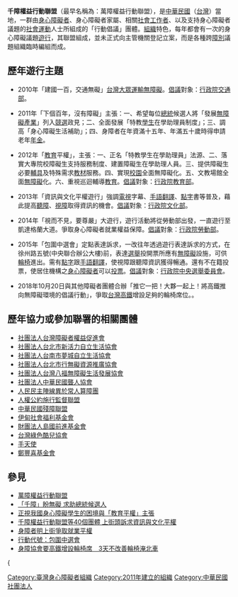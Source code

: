 '''千障權益行動聯盟'''（最早名稱為：萬障權益行動聯盟），是[[中華民國|中華民國]]（[[台灣|台灣]]）當地，一群由[[身心障礙者|身心障礙者]]、身心障礙者家屬、相關[[社會工作者|社會工作者]]、以及支持身心障礙者議題的[[社會運動|社會運動]]人士所組成的「行動倡議」團體。[[組織|組織]]特色，每年都會有一次的身心障礙議題[[遊行|遊行]]，其聯盟組成，並未正式向主管機關登記立案，而是各種跨[[障別|障別]]議題組織臨時編組而成。

== 歷年遊行主題 ==

* 2010年「建國一百，交通無礙」[[台灣|台灣]][[大眾運輸|大眾運輸]][[無障礙|無障礙]]。[[倡議|倡議]]對象：[[行政院|行政院]][[中華民國交通部|交通部]]。

* 2011年「下個百年，沒有障礙」主張：一、希望每位[[總統|總統]]候選人將「發展[[無障礙|無障礙]][[產業|產業]]」列入[[競選|競選]]政見；二、全面發展「特教[[學生|學生]]在學助理員制度」；三、調高「身心障礙生活補助」；四、身障者在年資滿十五年、年滿五十歲時得申請老年[[年金|年金]]。

* 2012年「[[教育|教育]]平權」，主張：一、正名「特教學生在學助理員」法源、二、落實大專院校障礙生支持服務制度、建置障礙生在學助理人員。三、提供障礙生必要[[輔具|輔具]]及特殊需求[[教材|教材]]服務。四、實現[[校園|校園]]全面無障礙化。五、文教場館全面[[無障礙|無障礙]]化。六、重視巡迴輔導[[教育|教育]]。[[倡議|倡議]]對象：[[行政院|行政院]][[中華民國教育部|教育部]]。

* 2013年「資訊與文化平權遊行」強調[[電視|電視]]字幕、[[手語翻譯|手語翻譯]]、[[點字|點字]]書等普及，藉此提高[[聽障|聽障]]、[[視障|視障]]取得資訊的機會。[[倡議|倡議]]對象：[[行政院|行政院]][[中華民國文化部|文化部]]。

* 2014年「視而不見，要尊嚴」大遊行，遊行活動將從勞動部出發，一直遊行至凱達格蘭大道。爭取身心障礙者就業權益保障。[[倡議|倡議]]對象：[[行政院|行政院]][[中華民國勞動部|勞動部]]。

* 2015年「包圍中選會」定點表達訴求，一改往年透過遊行表達訴求的方式，在徐州路五號(中央聯合辦公大樓)前，表達[[選舉|選舉]]投開票所應有[[無障礙|無障礙]]設施，可供[[輪椅|輪椅]]進出。需有[[點字|點字]]跟[[手語翻譯|手語翻譯]]，使視障跟聽障資訊獲得暢通。還有不在籍投票，使居住機構之[[身心障礙者|身心障礙者]]可以[[投票|投票]]。[[倡議|倡議]]對象：[[行政院|行政院]][[中央選舉委員會|中央選舉委員會]]。

* 2018年10月20日與其他障礙者團體合辦「推它一把！大夥一起上！將高鐵推向無障礙環境的倡議行動」，爭取[[台灣高鐵|台灣高鐵]]增設足夠的輪椅席位。。


== 歷年協力或參加聯署的相關團體 ==

* [[社團法人台灣障礙者權益促進會|社團法人台灣障礙者權益促進會]]
* [[社團法人台北市新活力自立生活協會|社團法人台北市新活力自立生活協會]]
* [[社團法人台南市夢城自立生活協會|社團法人台南市夢城自立生活協會]]
* [[社團法人台北市行無礙資源推廣協會|社團法人台北市行無礙資源推廣協會]]
* [[社團法人台灣八福無障礙生活發展協會|社團法人台灣八福無障礙生活發展協會]]
* [[社團法人中華民國聾人協會|社團法人中華民國聾人協會]]
* [[人民民主陣線異於常人算障團|人民民主陣線異於常人算障團]]
* [[人權公約施行監督聯盟|人權公約施行監督聯盟]]
* [[中華民國殘障聯盟|中華民國殘障聯盟]]
* [[伊甸社會福利基金會|伊甸社會福利基金會]]
* [[財團法人島國前進基金會|財團法人島國前進基金會]]
* [[台灣綠色酷兒協會|台灣綠色酷兒協會]]
* [[手天使|手天使]]
* [http://www.cfh.org.tw 鄭豐喜基金會]{{Wayback|url=http://www.cfh.org.tw/ |date=20071118080705 }}

== 參見 ==
* [http://dis3ble.blogspot.tw/ 萬障權益行動聯盟]{{Wayback|url=http://dis3ble.blogspot.tw/ |date=20141218145429 }}
* [http://www.merit-times.com.tw/NewsPage.aspx?unid=243418 「千障」盼無礙 求助總統候選人]{{Wayback|url=http://www.merit-times.com.tw/NewsPage.aspx?unid=243418 |date=20140808050302 }}
* [http://100able.blogspot.tw/ 正視我國身心障礙學生的困境與「教育平權」主張]{{Wayback|url=http://100able.blogspot.tw/ |date=20140810155355 }}
* [http://www.sci.org.tw/information_show.php?id=11093 千障權益行動聯盟等40個團體 上街頭訴求資訊與文化平權]{{Wayback|url=http://www.sci.org.tw/information_show.php?id=11093 |date=20140808050901 }}
* [http://m.udn.com/xhtml/ViewFreeArticle?type=news&cate=0&page=1&articleid=4049882&sn=1/ 身障者明上街爭取就業平權]{{Wayback|url=http://m.udn.com/xhtml/ViewFreeArticle?type=news&cate=0&page=1&articleid=4049882&sn=1%2F |date=20181005234913 }}
* [http://www.coolloud.org.tw/node/83684/ 行動代號：包圍中選會]{{Wayback|url=http://www.coolloud.org.tw/node/83684/ |date=20151017121734 }}
* [https://tw.appledaily.com/new/realtime/20181020/1451123// 身障協會要高鐵增設輪椅席　3天不改善輪椅淹北車]
{{{臺灣社會運動|身心障礙運動}}
[[Category:臺灣身心障礙者組織|Category:臺灣身心障礙者組織]]
[[Category:2011年建立的組織|Category:2011年建立的組織]]
[[Category:中華民國社團法人|Category:中華民國社團法人]]
